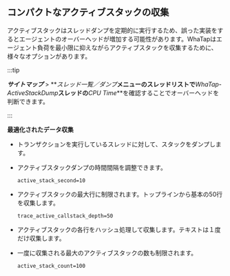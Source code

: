 ## コンパクトなアクティブスタックの収集

アクティブスタックはスレッドダンプを定期的に実行するため、誤った実装をするとエージェントのオーバーヘッドが増加する可能性があります。WhaTapはエージェント負荷を最小限に抑えながらアクティブスタックを収集するために、様々なオプションがあります。

:::tip

**_サイトマップ_** > **_スレッド一覧／ダンプ_**メニューのスレッドリストで**_WhaTap-ActiveStackDump_**スレッドの**_CPU Time_**を確認することでオーバーヘッドを判断できます。

:::

**最適化されたデータ収集**

-   トランザクションを実行しているスレッドに対して、スタックをダンプします。

-   アクティブスタックダンプの時間間隔を調整できます。 

    `active_stack_second=10`

-   アクティブスタックの最大行に制限されます。トップラインから基本の50行を収集します。

    `trace_active_callstack_depth=50`

-   アクティブスタックの各行をハッシュ処理して収集します。テキストは１度だけ収集します。 

-   一度に収集される最大のアクティブスタックの数も制限されます。

    `active_stack_count=100`
